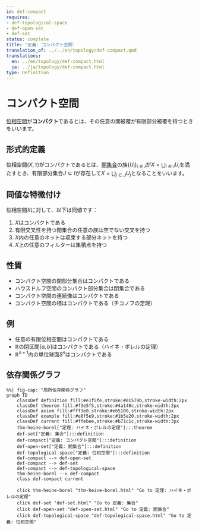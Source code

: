 ```yaml
---
id: def-compact
requires:
- def-topological-space
- def-open-set
- def-set
status: complete
title: '定義: コンパクト空間'
translation_of: ../../en/topology/def-compact.qmd
translations:
  en: ../en/topology/def-compact.html
  ja: ../ja/topology/def-compact.html
type: Definition
---
```


# コンパクト空間 {#def-compact}

[位相空間](def-topological-space.qmd)が**コンパクト**であるとは、その任意の開被覆が有限部分被覆を持つときをいいます。

## 形式的定義

位相空間$(X, \tau)$がコンパクトであるとは、[開集合](def-open-set.qmd)の族$\{U_i\}_{i \in I}$が$X = \bigcup_{i \in I} U_i$を満たすとき、有限部分集合$J \subseteq I$が存在して$X = \bigcup_{j \in J} U_j$となることをいいます。

## 同値な特徴付け

位相空間$X$に対して、以下は同値です：

1. $X$はコンパクトである
2. 有限交叉性を持つ閉集合の任意の族は空でない交叉を持つ
3. $X$内の任意のネットは収束する部分ネットを持つ
4. $X$上の任意のフィルターは集積点を持つ

## 性質

- コンパクト空間の閉部分集合はコンパクトである
- ハウスドルフ空間のコンパクト部分集合は閉集合である
- コンパクト空間の連続像はコンパクトである
- コンパクト空間の積はコンパクトである（チコノフの定理）

## 例

- 任意の有限位相空間はコンパクトである
- $\mathbb{R}$の閉区間$[a, b]$はコンパクトである（ハイネ・ボレルの定理）
- $\mathbb{R}^{n+1}$内の単位球面$S^n$はコンパクトである

## 依存関係グラフ

```mermaid
%%| fig-cap: "局所依存関係グラフ"
graph TD
    classDef definition fill:#e1f5fe,stroke:#01579b,stroke-width:2px
    classDef theorem fill:#f3e5f5,stroke:#4a148c,stroke-width:2px
    classDef axiom fill:#fff3e0,stroke:#e65100,stroke-width:2px
    classDef example fill:#e8f5e9,stroke:#1b5e20,stroke-width:2px
    classDef current fill:#ffebee,stroke:#b71c1c,stroke-width:3px
    thm-heine-borel["定理: ハイネ・ボレルの定理"]:::theorem
    def-set["定義: 集合"]:::definition
    def-compact["定義: コンパクト空間"]:::definition
    def-open-set["定義: 開集合"]:::definition
    def-topological-space["定義: 位相空間"]:::definition
    def-compact --> def-open-set
    def-compact --> def-set
    def-compact --> def-topological-space
    thm-heine-borel --> def-compact
    class def-compact current

    click thm-heine-borel "thm-heine-borel.html" "Go to 定理: ハイネ・ボレルの定理"
    click def-set "def-set.html" "Go to 定義: 集合"
    click def-open-set "def-open-set.html" "Go to 定義: 開集合"
    click def-topological-space "def-topological-space.html" "Go to 定義: 位相空間"
```
